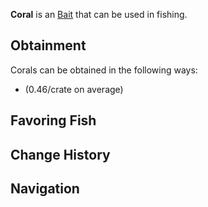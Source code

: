 {{BaitInfobox
|image          = Bait Coral.png
|rarity         = Unusual
|crates         = Coral Geode/0.46
|angler_quests  = <!--TBD-->
|pref_luck      = 
|univ_luck      = 
|resilience     = 20
|lure           = 20
|ability        = 
}}
'''Coral''' is an {{Rarity|Unusual}} [[Bait]] that can be used in fishing.

== Obtainment ==
Corals can be obtained in the following ways:
* {{Item|Coral Geode}} (0.46/crate on average)
<!--* [[Angler]] Quests, starting from the ?th completion-->

== Favoring Fish ==
{{Fish by Category Table|Coral-Loving Fish|event=1|show_location=1|hide_bait=1|resultsheader='''%PAGES%''' [[Fish]] prefer Corals:|noresultsheader=No fish prefer Corals.}}

== Change History ==
{{Change History|1.0}}

== Navigation ==
{{Bait Navbox}}